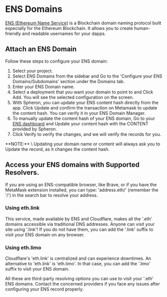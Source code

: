 
# ENS Domains

[ENS (Ethereum Name Service)](https://ens.domains/) is a Blockchain domain naming protocol built especially for the Ethereum Blockchain. It allows you to create human-friendly and readable usernames for your dapps.

## Attach an ENS Domain

Follow these steps to configure your ENS domain:

1. Select your project.
2. Select ENS Domains from the sidebar and Go to the 'Configure your ENS Domains/Subdomains' section under the Domains tab.
3. Enter your ENS Domain name.
4. Select a deployment that you want your domain to point to and Click Add. You will see the selected configuration on the screen.
5. With Spheron, you can update your ENS content hash directly from the app. Click Update and confirm the transaction on Metamask to update the content hash. You can verify it in your ENS Domain Manager.
6. To manually update the content hash of your ENS domain, Go to your [ENS dashboard](https://app.ens.domains/) and Update your content hash with the CONTENT provided by Spheron.
7. Click Verify to verify the changes, and we will verify the records for you.

<Callout type="info">
  **NOTE:** \
  Updating your domain name or content will always ask you to Update
  the record, as it changes the content hash.
</Callout>

## Access your ENS domains with Supported Resolvers.

If you are using an ENS-compatible browser, like Brave, or if you have the MetaMask extension installed, you can type: 'address.eth/' (remember the '/') in the search bar to resolve your address.

### Using eth.link​

This service, made available by ENS and Cloudflare, makes all the '.eth' domains accessible via traditional DNS addresses. Anyone can visit your site using '.link'! If you do not have them, you can add the '.link' suffix to visit your ENS domain on any browser.

### Using eth.limo​

Cloudflare's 'eth.link' is centralized and can experience downtimes. An alternative to 'eth.link' is 'eth.limo'. In that case, you can add the '.limo' suffix to visit your ENS domain.

<Callout type="warning">
  All these are third-party resolving options you can use to visit your '.eth'
  ENS domains. Contact the concerned providers if you face any issues after
  configuring your ENS record properly.
</Callout>
